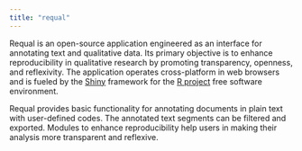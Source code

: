 ```yaml
---
title: "requal"
---
```


Requal is an open-source application engineered as an interface for annotating text and qualitative data. Its primary objective is to enhance reproducibility in qualitative research by promoting transparency, openness, and reflexivity. The application operates cross-platform in web browsers and is fueled by the [Shiny](https://www.rstudio.com/products/shiny/) framework for the [R project](https://www.r-project.org/) free software environment.

Requal provides basic functionality for annotating documents in plain text with user-defined codes. The annotated text segments can be filtered and exported. Modules to enhance reproducibility help users in making their analysis more transparent and reflexive.
